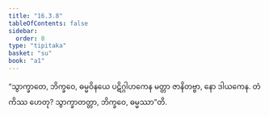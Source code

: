 ```yaml
---
title: "16.3.8"
tableOfContents: false
sidebar:
  order: 8
type: "tipitaka"
basket: "su"
book: "a1"
---
```



<DynamicBreadcrumb />

<Division number="315" book="a1" e="ch" v="15" p="36">

<Paragraph number="404" book="a1">
“သွာက္ခာတေ, ဘိက္ခဝေ, ဓမ္မဝိနယေ ပဋိဂ္ဂါဟကေန မတ္တာ ဇာနိတဗ္ဗာ, နော ဒါယကေန. တံ ကိဿ ဟေတု? သွာက္ခာတတ္တာ, ဘိက္ခဝေ, ဓမ္မဿာ”တိ.
</Paragraph>
</Division>